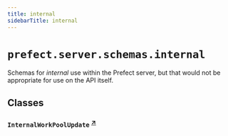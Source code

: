 ```yaml
---
title: internal
sidebarTitle: internal
---
```


# `prefect.server.schemas.internal`


Schemas for _internal_ use within the Prefect server, but that would not be
appropriate for use on the API itself.

## Classes

### `InternalWorkPoolUpdate` <sup><a href="https://github.com/PrefectHQ/prefect/blob/main/src/prefect/server/schemas/internal.py#L11" target="_blank">↗</a></sup>
